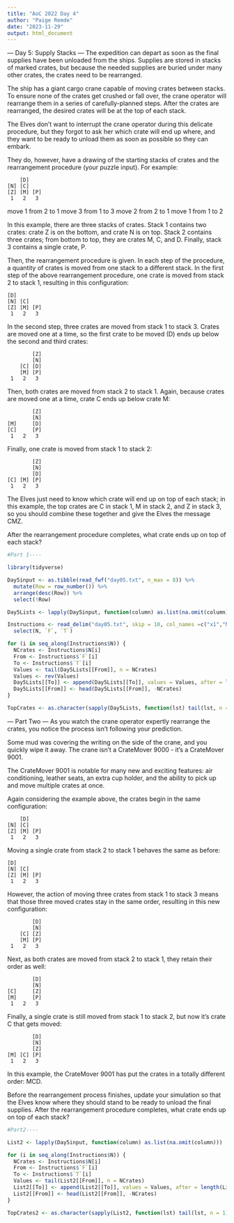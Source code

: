 ```yaml
---
title: "AoC 2022 Day 4"
author: "Paige Remde"
date: "2023-11-29"
output: html_document
---
```


--- Day 5: Supply Stacks --- The expedition can depart as soon as the
final supplies have been unloaded from the ships. Supplies are stored in
stacks of marked crates, but because the needed supplies are buried
under many other crates, the crates need to be rearranged.

The ship has a giant cargo crane capable of moving crates between
stacks. To ensure none of the crates get crushed or fall over, the crane
operator will rearrange them in a series of carefully-planned steps.
After the crates are rearranged, the desired crates will be at the top
of each stack.

The Elves don't want to interrupt the crane operator during this
delicate procedure, but they forgot to ask her which crate will end up
where, and they want to be ready to unload them as soon as possible so
they can embark.

They do, however, have a drawing of the starting stacks of crates and
the rearrangement procedure (your puzzle input). For example:

```         
    [D]    
[N] [C]    
[Z] [M] [P]
 1   2   3 
```

move 1 from 2 to 1 move 3 from 1 to 3 move 2 from 2 to 1 move 1 from 1
to 2

In this example, there are three stacks of crates. Stack 1 contains two
crates: crate Z is on the bottom, and crate N is on top. Stack 2
contains three crates; from bottom to top, they are crates M, C, and D.
Finally, stack 3 contains a single crate, P.

Then, the rearrangement procedure is given. In each step of the
procedure, a quantity of crates is moved from one stack to a different
stack. In the first step of the above rearrangement procedure, one crate
is moved from stack 2 to stack 1, resulting in this configuration:

```         
[D]        
[N] [C]    
[Z] [M] [P]
 1   2   3 
```

In the second step, three crates are moved from stack 1 to stack 3.
Crates are moved one at a time, so the first crate to be moved (D) ends
up below the second and third crates:

```         
        [Z]
        [N]
    [C] [D]
    [M] [P]
 1   2   3
```

Then, both crates are moved from stack 2 to stack 1. Again, because
crates are moved one at a time, crate C ends up below crate M:

```         
        [Z]
        [N]
[M]     [D]
[C]     [P]
 1   2   3
```

Finally, one crate is moved from stack 1 to stack 2:

```         
        [Z]
        [N]
        [D]
[C] [M] [P]
 1   2   3
```

The Elves just need to know which crate will end up on top of each
stack; in this example, the top crates are C in stack 1, M in stack 2,
and Z in stack 3, so you should combine these together and give the
Elves the message CMZ.

After the rearrangement procedure completes, what crate ends up on top
of each stack?

```r

#Part 1----

library(tidyverse)

Day5input <- as.tibble(read_fwf("day05.txt", n_max = 8)) %>%
  mutate(Row = row_number()) %>%
  arrange(desc(Row)) %>%
  select(!Row)

Day5Lists <- lapply(Day5input, function(column) as.list(na.omit(column)))

Instructions <- read_delim("day05.txt", skip = 10, col_names =c("x1","N","x3","F","x5","T")) %>%
  select(N, `F`, `T`)

for (i in seq_along(Instructions$N)) {
  NCrates <- Instructions$N[i]
  From <- Instructions$`F`[i]
  To <- Instructions$`T`[i]
  Values <- tail(Day5Lists[[From]], n = NCrates)
  Values <- rev(Values)
  Day5Lists[[To]] <- append(Day5Lists[[To]], values = Values, after = length(Day5Lists[[To]]))
  Day5Lists[[From]] <- head(Day5Lists[[From]], -NCrates)
}

TopCrates <- as.character(sapply(Day5Lists, function(lst) tail(lst, n = 1)))


```

--- Part Two ---
As you watch the crane operator expertly rearrange the crates, you notice the process isn't following your prediction.

Some mud was covering the writing on the side of the crane, and you quickly wipe it away. The crane isn't a CrateMover 9000 - it's a CrateMover 9001.

The CrateMover 9001 is notable for many new and exciting features: air conditioning, leather seats, an extra cup holder, and the ability to pick up and move multiple crates at once.

Again considering the example above, the crates begin in the same configuration:

```
    [D]    
[N] [C]    
[Z] [M] [P]
 1   2   3 
 ```
Moving a single crate from stack 2 to stack 1 behaves the same as before:

```
[D]        
[N] [C]    
[Z] [M] [P]
 1   2   3 
 ```
However, the action of moving three crates from stack 1 to stack 3 means that those three moved crates stay in the same order, resulting in this new configuration:

```
        [D]
        [N]
    [C] [Z]
    [M] [P]
 1   2   3
 ```
Next, as both crates are moved from stack 2 to stack 1, they retain their order as well:

```
        [D]
        [N]
[C]     [Z]
[M]     [P]
 1   2   3
 ```
Finally, a single crate is still moved from stack 1 to stack 2, but now it's crate C that gets moved:

```
        [D]
        [N]
        [Z]
[M] [C] [P]
 1   2   3
 ```
In this example, the CrateMover 9001 has put the crates in a totally different order: MCD.

Before the rearrangement process finishes, update your simulation so that the Elves know where they should stand to be ready to unload the final supplies. After the rearrangement procedure completes, what crate ends up on top of each stack?


```r

#Part2----

List2 <- lapply(Day5input, function(column) as.list(na.omit(column)))

for (i in seq_along(Instructions$N)) {
  NCrates <- Instructions$N[i]
  From <- Instructions$`F`[i]
  To <- Instructions$`T`[i]
  Values <- tail(List2[[From]], n = NCrates)
  List2[[To]] <- append(List2[[To]], values = Values, after = length(List2[[To]]))
  List2[[From]] <- head(List2[[From]], -NCrates)
}

TopCrates2 <- as.character(sapply(List2, function(lst) tail(lst, n = 1)))

```

 
